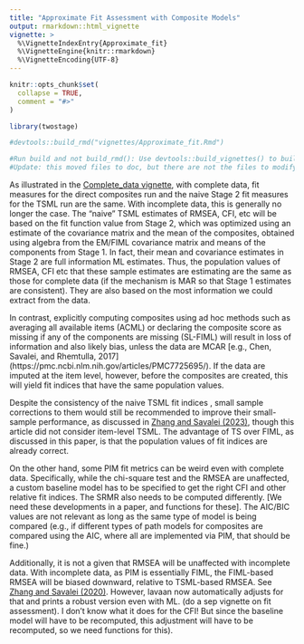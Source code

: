 ```yaml
---
title: "Approximate Fit Assessment with Composite Models"
output: rmarkdown::html_vignette
vignette: >
  %\VignetteIndexEntry{Approximate_fit}
  %\VignetteEngine{knitr::rmarkdown}
  %\VignetteEncoding{UTF-8}
---
```


```r
knitr::opts_chunk$set(
  collapse = TRUE,
  comment = "#>"
)
```

```r
library(twostage)

#devtools::build_rmd("vignettes/Approximate_fit.Rmd") 

#Run build and not build_rmd(): Use devtools::build_vignettes() to build the vignettes. This command #ensures all vignettes are compiled correctly and links are processed within the package context.
#Update: this moved files to doc, but there are not the files to modify. 
```

As illustrated in the [Complete_data vignette](../doc/Complete_data.html), with complete data, fit measures for the direct composites run and the naive Stage 2 fit measures for the TSML run are the same. With incomplete data, this is generally no longer the case. 
<!--Nice text I'm writing here, maybe it should be in the readme or general intro rather than hidden in approximate fit?-->
The "naive" TSML estimates of RMSEA, CFI, etc will be based on the fit function value from Stage 2, which was optimized using an estimate of the covariance matrix and the mean of the composites, obtained using algebra from the EM/FIML covariance matrix and means of the components from Stage 1. In fact, their mean and covariance estimates in Stage 2 are full information ML estimates. Thus, the population values of RMSEA, CFI etc that these sample estimates are estimating are the same as those for complete data (if the mechanism is MAR so that Stage 1 estimates are consistent). They are also based on the most information we could extract from the data. 

In contrast, explicitly computing composites using ad hoc methods such as averaging all available items (ACML) or declaring the composite score as missing if any of the components are missing (SL-FIML)  will result in loss of information and also likely bias, unless the data are MCAR [e.g., Chen, Savalei, and Rhemtulla, 2017] (https://pmc.ncbi.nlm.nih.gov/articles/PMC7725695/). If the data are imputed at the item level, however, before the composites are created, this will yield fit indices that have the same population values. 

Despite the consistency of the naive TSML fit indices 
, small sample corrections to them would still be recommended to improve their small-sample performance, as discussed in [Zhang and Savalei (2023)](https://psycnet.apa.org/doiLanding?doi=10.1037%2Fmet0000445), though this article did not consider item-level TSML. <!--(Extending this logic is probably a paper).--> The advantage of TS over FIML, as discussed in this paper, is that the population values of fit indices are already correct. 

On the other hand, some PIM fit metrics can be weird even with complete data. Specifically, while the chi-square test and the RMSEA are unaffected, a custom baseline model has to be specified to get the right CFI and other relative fit indices. The SRMR also needs to be computed differently. [We need these developments in a paper, and functions for these]. The AIC/BIC values are not relevant as long as the same type of model is being compared (e.g., if different types of path models for composites are compared using the AIC, where all are implemented via PIM, that should be fine.)

Additionally, it is not a given that RMSEA will be unaffected with incomplete data. With incomplete data, as PIM is essentially FIML, the FIML-based RMSEA will be biased downward, relative to TSML-based RMSEA. See [Zhang and Savalei (2020)](https://www.tandfonline.com/doi/full/10.1080/10705511.2019.1642111). However, lavaan now automatically adjusts for that and prints a robust version even with ML. (do a sep vignette on fit assessment). I don't know what it does for the CFI! But since the baseline model will have to be recomputed, this adjustment will have to be recomputed, so we need functions for this). 



